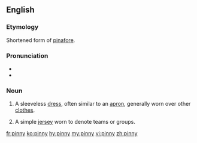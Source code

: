 ==English==

===Etymology===
Shortened form of [[pinafore]].

===Pronunciation===
* {{IPA|/ˈpɪni/|lang=en}}
* {{rhymes|ɪni|lang=en}}

===Noun===
{{en-noun|pinnies}}

# A sleeveless [[dress]], often similar to an [[apron]], generally worn over other [[clothes]].
# {{lb|en|colloquial}} A simple [[jersey]] worn to denote teams or groups.

[[fr:pinny]]
[[ko:pinny]]
[[hy:pinny]]
[[my:pinny]]
[[vi:pinny]]
[[zh:pinny]]